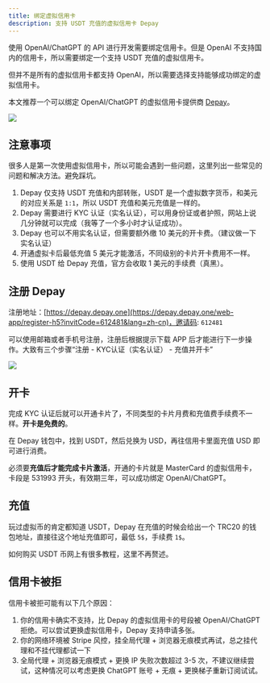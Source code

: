 ```yaml
---
title: 绑定虚拟信用卡
description: 支持 USDT 充值的虚拟信用卡 Depay
---
```



使用 OpenAI/ChatGPT 的 API 进行开发需要绑定信用卡。但是 OpenAI 不支持国内的信用卡，所以需要绑定一个支持 USDT 充值的虚拟信用卡。

但并不是所有的虚拟信用卡都支持 OpenAI，所以需要选择支持能够成功绑定的虚拟信用卡。

本文推荐一个可以绑定 OpenAI/ChatGPT 的虚拟信用卡提供商 [Depay](https://depay.depay.one/web-app/register-h5?invitCode=612481&lang=zh-cn)。

![](/img/payment-card.png)

## 注意事项

很多人是第一次使用虚拟信用卡，所以可能会遇到一些问题，这里列出一些常见的问题和解决方法。避免踩坑。

1. Depay 仅支持 USDT 充值和内部转账，USDT 是一个虚拟数字货币，和美元的对应关系是 `1:1`，所以 USDT 充值和美元充值是一样的。
1. Depay 需要进行 KYC 认证（实名认证），可以用身份证或者护照，网站上说几分钟就可以完成（我等了一个多小时才认证成功）。
1. Depay 也可以不用实名认证，但需要额外缴 10 美元的开卡费。（建议做一下实名认证）
1. 开通虚拟卡后最低充值 5 美元才能激活，不同级别的卡片开卡费用不一样。
1. 使用 USDT 给 Depay 充值，官方会收取 1 美元的手续费（真黑）。

## 注册 Depay

注册地址：[https://depay.depay.one](https://depay.depay.one/web-app/register-h5?invitCode=612481&lang=zh-cn)，邀请码: `612481`

可以使用邮箱或者手机号注册，注册后根据提示下载 APP 后才能进行下一步操作。大致有三个步骤“注册 - KYC认证（实名认证） - 充值并开卡”

![](/img/depay-register.png)

## 开卡

完成 KYC 认证后就可以开通卡片了，不同类型的卡片月费和充值费手续费不一样。**开卡是免费的**。

在 Depay 钱包中，找到 USDT，然后兑换为 USD，再往信用卡里面充值 USD 即可进行消费。

必须要**充值后才能完成卡片激活**，开通的卡片就是 MasterCard 的虚拟信用卡，卡段是 531993 开头，有效期三年，可以成功绑定 OpenAI/ChatGPT。

## 充值

玩过虚拟币的肯定都知道 USDT，Depay 在充值的时候会给出一个 TRC20 的钱包地址，直接往这个地址充值即可，最低 `5$`，手续费 `1$`。

如何购买 USDT 币网上有很多教程，这里不再赘述。

## 信用卡被拒

信用卡被拒可能有以下几个原因：

1. 你的信用卡确实不支持，比 Depay 的虚拟信用卡的号段被 OpenAI/ChatGPT 拒绝。可以尝试更换虚拟信用卡，Depay 支持申请多张。
1. 你的网络环境被 Stripe 风控，挂全局代理 + 浏览器无痕模式再试，总之挂代理和不挂代理都试一下
1. 全局代理 + 浏览器无痕模式 + 更换 IP 失败次数超过 3-5 次，不建议继续尝试，这种情况可以考虑更换 ChatGPT 账号 + 无痕 + 更换梯子重新订阅试试。
